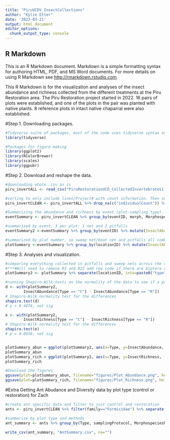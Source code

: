 ```yaml
---
title: "PiruUCDV_InsectCollections"
author: "Kylie Etter"
date: '2023-03-21'
output: html_document
editor_options: 
  chunk_output_type: console
---
```

## R Markdown

This is an R Markdown document. Markdown is a simple formatting syntax for authoring HTML, PDF, and MS Word documents. For more details on using R Markdown see <http://rmarkdown.rstudio.com>.

This R Markdown is for the visualization and analyses of the insect abundance and richness collected from the different treatments at the Piru Restoration area. The Piru Restoration project started in 2022. 16 pairs of plots were established, and one of the plots in the pair was planted with native plants. 8 reference plots in intact native chaparral were also established.


#Step 1. Downloading packages. 
```r
#Tidyverse suite of packages, most of the code uses tidyverse syntax over base R.
library(tidyverse)

#Packages for figure making
library(ggplot2)
library(RColorBrewer)
library(scales)
library(ggpubr)
```

#Step 2. Download and reshape the data.
```r
#downloading whole .csv as is
piru_invertALL <- read_csv("PiruRestorationUCD_CollectedInvertebrates1.csv")

#sorting to only include lines/Project# with count information. Then selecting only columns that we might need to make it easier to look at the data.
piru_invertCLEAN <- piru_invertALL %>% drop_na(c("individualCount")) %>% select("Project#", "Morphospecies#", "MorphospeciesName", order, superfamily, family, genus, scientificName, individualCount, lifeStage, eventID, samplingProtocol, locationID, year, month, day) %>% rename(morph="Morphospecies#")

#Summarizing the abundance and richness by event (plot-sampling type). eventSummary is an intermediate step just for curiousity, eventSummary2 is what will be used for the figures and analyses. I remove the R18 counts because the event info was lost and we don't know if those were from a pitfall trap or sweep net. Could also anyalses those together and not broken down by collection method...
eventSummary <- piru_invertCLEAN %>% group_by(eventID, morph, MorphospeciesName, samplingProtocol, locationID) %>% summarise(MorphCount=sum(individualCount))

#summarized by event, 3 per plot: 1 net and 2 pitfalls
eventSummary2 <-eventSummary %>% group_by(eventID) %>% mutate(InsectAbundance=sum(MorphCount), InsectRichness=n_distinct(MorphospeciesName)) %>% select(eventID, samplingProtocol, InsectAbundance, InsectRichness) %>% distinct(eventID, .keep_all=TRUE)

#summarized by plot number, so sweep net/beat net and pitfalls all combined
plotSummary <-eventSummary %>% group_by(locationID) %>% mutate(InsectAbundance=sum(MorphCount), InsectRichness=n_distinct(MorphospeciesName)) %>% select(locationID, InsectAbundance, InsectRichness) %>% distinct(locationID, .keep_all=TRUE)
```

#Step 3. Analyses and visualization. 
```r
#comparing everything collected in pitfalls and sweep nets across the control and restoration plot (reference not included due to diff in sampling methods and sample size). Code below is pulling just C and R. There were no collections from R3 and R22 but we sampled them so added in rows with zero abundance and richness
#***#Will need to remove R3 and R22 add row code if there are Diptera collected from 
plotSummary2 <- plotSummary %>% separate(locationID, into=paste0("type", 1:3), sep=1:3) %>% unite("Number", type2:type3, remove=TRUE, sep="") %>% rename(Type="type1") %>% unite("Plot", Type:Number, sep="", remove=FALSE) %>% filter(Type=="C" | Type=="R") %>% add_row(Plot= "R3", Type="R", Number = '3', InsectAbundance = 0, InsectRichness = 0) %>% add_row(Plot= "R22", Type="R", Number = '22', InsectAbundance = 0, InsectRichness = 0)

#running Shapiro-Wilk tests on the normality of the data to see if a parametric or non-parametric test needs to be used
d <- with(plotSummary2, 
        InsectAbundance[Type == "C"] - InsectAbundance[Type == "R"])
# Shapiro-Wilk normality test for the differences
shapiro.test(d)
# p = 0.4078, not sig

e <- with(plotSummary2, 
        InsectRichness[Type == "C"] - InsectRichness[Type == "R"])
# Shapiro-Wilk normality test for the differences
shapiro.test(e)
# p = 0.8936, not sig


plotSummary_abun = ggplot(plotSummary2, aes(x=Type, y=InsectAbundance, fill=Type)) + geom_boxplot() + stat_compare_means(method="t.test", paired=TRUE) + labs(y="Insect Abundance", x="Plot Type") + scale_fill_manual(values=c("#F2E80A","#C2D6D4")) + theme(text=element_text(size=24))+theme_bw()
plotSummary_abun
plotSummary_rich = ggplot(plotSummary2, aes(x=Type, y=InsectRichness, fill=Type)) + geom_boxplot() + stat_compare_means(method="t.test", paired=TRUE) + labs(y="Insect Richness", x="Plot Type") + scale_fill_manual(values=c("#F2E80A","#C2D6D4")) + theme(text=element_text(size=24))+theme_bw()
plotSummary_rich

#Download the figures 
ggsave(plot=plotSummary_abun, filename="figures/Plot_Abundance.png", height = 14, width=16, units="cm", dpi=150)
ggsave(plot=plotSummary_rich, filename="figures/Plot_Richness.png", height = 14, width=16, units="cm", dpi=150)

```

#Extra
Getting Ant Abudance and Diversity data by plot type (control or restoration) for Zach
```r
#create ant specific data and filter to just control and restoration
ants <- piru_invertCLEAN %>% filter(family=="Formicidae") %>% separate(locationID, into=paste0("type", 1:3), sep=1:3) %>% unite("Number", type2:type3, remove=TRUE, sep="") %>% rename(Type="type1") %>% filter(Type=="C" | Type=="R")

#summarize by plot type and methods 
ant_summary <- ants %>% group_by(Type, samplingProtocol, MorphospeciesName) %>% summarise(MorphCount=sum(individualCount))

write_csv(ant_summary, "AntSummary.csv", na="")
```
